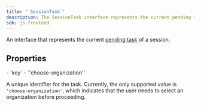 ```yaml
---
title: '`SessionTask`'
description: The SessionTask interface represents the current pending task of a session.
sdk: js-frontend
---
```


An interface that represents the current [pending task](/docs/authentication/configuration/session-tasks) of a session.

## Properties

<Properties>
  - `key`
  - `'choose-organization'`

  A unique identifier for the task. Currently, the only supported value is `'choose-organization'`, which indicates that the user needs to select an organization before proceeding.
</Properties>
